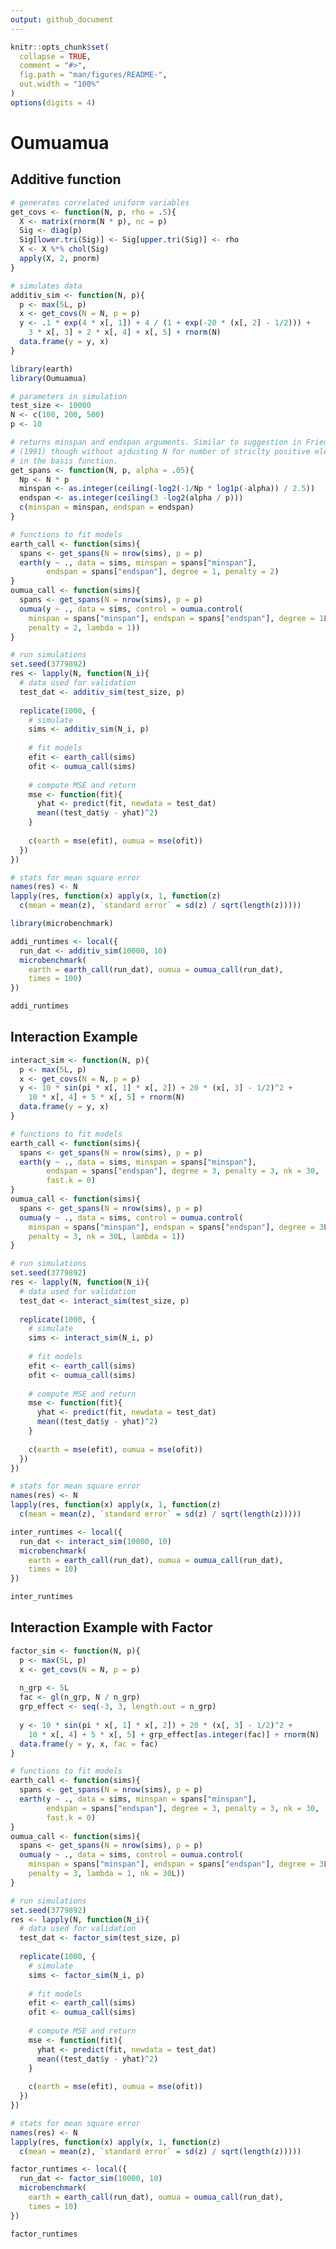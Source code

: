 ```yaml
---
output: github_document
---
```


```r
knitr::opts_chunk$set(
  collapse = TRUE,
  comment = "#>",
  fig.path = "man/figures/README-",
  out.width = "100%"
)
options(digits = 4)
```

# Oumuamua

## Additive function

```r
# generates correlated uniform variables 
get_covs <- function(N, p, rho = .5){
  X <- matrix(rnorm(N * p), nc = p)
  Sig <- diag(p)
  Sig[lower.tri(Sig)] <- Sig[upper.tri(Sig)] <- rho
  X <- X %*% chol(Sig)
  apply(X, 2, pnorm)
}

# simulates data 
additiv_sim <- function(N, p){
  p <- max(5L, p)
  x <- get_covs(N = N, p = p)
  y <- .1 * exp(4 * x[, 1]) + 4 / (1 + exp(-20 * (x[, 2] - 1/2))) + 
    3 * x[, 3] + 2 * x[, 4] + x[, 5] + rnorm(N)
  data.frame(y = y, x)
}
```

```r
library(earth)
library(Oumuamua)
```

```r
# parameters in simulation
test_size <- 10000
N <- c(100, 200, 500)
p <- 10
```

```r
# returns minspan and endspan arguments. Similar to suggestion in Friedman 
# (1991) though without ajdusting N for number of striclty positive elements 
# in the basis function.
get_spans <- function(N, p, alpha = .05){
  Np <- N * p
  minspan <- as.integer(ceiling(-log2(-1/Np * log1p(-alpha)) / 2.5))
  endspan <- as.integer(ceiling(3 -log2(alpha / p)))
  c(minspan = minspan, endspan = endspan)
}

# functions to fit models
earth_call <- function(sims){
  spans <- get_spans(N = nrow(sims), p = p)
  earth(y ~ ., data = sims, minspan = spans["minspan"], 
        endspan = spans["endspan"], degree = 1, penalty = 2)
}
oumua_call <- function(sims){
  spans <- get_spans(N = nrow(sims), p = p)
  oumua(y ~ ., data = sims, control = oumua.control(
    minspan = spans["minspan"], endspan = spans["endspan"], degree = 1L, 
    penalty = 2, lambda = 1))
}

# run simulations
set.seed(3779892)
res <- lapply(N, function(N_i){
  # data used for validation
  test_dat <- additiv_sim(test_size, p)
  
  replicate(1000, {
    # simulate
    sims <- additiv_sim(N_i, p)
    
    # fit models
    efit <- earth_call(sims)
    ofit <- oumua_call(sims)
    
    # compute MSE and return
    mse <- function(fit){
      yhat <- predict(fit, newdata = test_dat)
      mean((test_dat$y - yhat)^2)
    }
    
    c(earth = mse(efit), oumua = mse(ofit))
  })
})
```

```r
# stats for mean square error
names(res) <- N
lapply(res, function(x) apply(x, 1, function(z) 
  c(mean = mean(z), `standard error` = sd(z) / sqrt(length(z)))))
```

```r
library(microbenchmark)
```

```r
addi_runtimes <- local({
  run_dat <- additiv_sim(10000, 10)  
  microbenchmark(
    earth = earth_call(run_dat), oumua = oumua_call(run_dat), 
    times = 100)
})
```

```r
addi_runtimes
```

## Interaction Example

```r
interact_sim <- function(N, p){
  p <- max(5L, p)
  x <- get_covs(N = N, p = p)
  y <- 10 * sin(pi * x[, 1] * x[, 2]) + 20 * (x[, 3] - 1/2)^2 + 
    10 * x[, 4] + 5 * x[, 5] + rnorm(N)
  data.frame(y = y, x)
}
```

```r
# functions to fit models
earth_call <- function(sims){
  spans <- get_spans(N = nrow(sims), p = p)
  earth(y ~ ., data = sims, minspan = spans["minspan"], 
        endspan = spans["endspan"], degree = 3, penalty = 3, nk = 30, 
        fast.k = 0)
}
oumua_call <- function(sims){
  spans <- get_spans(N = nrow(sims), p = p)
  oumua(y ~ ., data = sims, control = oumua.control(
    minspan = spans["minspan"], endspan = spans["endspan"], degree = 3L, 
    penalty = 3, nk = 30L, lambda = 1))
}

# run simulations
set.seed(3779892)
res <- lapply(N, function(N_i){
  # data used for validation
  test_dat <- interact_sim(test_size, p)
  
  replicate(1000, {
    # simulate
    sims <- interact_sim(N_i, p)
    
    # fit models
    efit <- earth_call(sims)
    ofit <- oumua_call(sims)
    
    # compute MSE and return
    mse <- function(fit){
      yhat <- predict(fit, newdata = test_dat)
      mean((test_dat$y - yhat)^2)
    }
    
    c(earth = mse(efit), oumua = mse(ofit))
  })
})
```

```r
# stats for mean square error
names(res) <- N
lapply(res, function(x) apply(x, 1, function(z) 
  c(mean = mean(z), `standard error` = sd(z) / sqrt(length(z)))))
```

```r
inter_runtimes <- local({
  run_dat <- interact_sim(10000, 10)  
  microbenchmark(
    earth = earth_call(run_dat), oumua = oumua_call(run_dat), 
    times = 10)
})
```

```r
inter_runtimes
```

## Interaction Example with Factor 

```r
factor_sim <- function(N, p){
  p <- max(5L, p)
  x <- get_covs(N = N, p = p)
  
  n_grp <- 5L
  fac <- gl(n_grp, N / n_grp)
  grp_effect <- seq(-3, 3, length.out = n_grp) 
    
  y <- 10 * sin(pi * x[, 1] * x[, 2]) + 20 * (x[, 3] - 1/2)^2 + 
    10 * x[, 4] + 5 * x[, 5] + grp_effect[as.integer(fac)] + rnorm(N)
  data.frame(y = y, x, fac = fac)
}
```

```r
# functions to fit models
earth_call <- function(sims){
  spans <- get_spans(N = nrow(sims), p = p)
  earth(y ~ ., data = sims, minspan = spans["minspan"], 
        endspan = spans["endspan"], degree = 3, penalty = 3, nk = 30, 
        fast.k = 0)
}
oumua_call <- function(sims){
  spans <- get_spans(N = nrow(sims), p = p)
  oumua(y ~ ., data = sims, control = oumua.control(
    minspan = spans["minspan"], endspan = spans["endspan"], degree = 3L, 
    penalty = 3, lambda = 1, nk = 30L))
}

# run simulations
set.seed(3779892)
res <- lapply(N, function(N_i){
  # data used for validation
  test_dat <- factor_sim(test_size, p)
  
  replicate(1000, {
    # simulate
    sims <- factor_sim(N_i, p)
    
    # fit models
    efit <- earth_call(sims)
    ofit <- oumua_call(sims)
    
    # compute MSE and return
    mse <- function(fit){
      yhat <- predict(fit, newdata = test_dat)
      mean((test_dat$y - yhat)^2)
    }
    
    c(earth = mse(efit), oumua = mse(ofit))
  })
})
```

```r
# stats for mean square error
names(res) <- N
lapply(res, function(x) apply(x, 1, function(z) 
  c(mean = mean(z), `standard error` = sd(z) / sqrt(length(z)))))
```

```r
factor_runtimes <- local({
  run_dat <- factor_sim(10000, 10)  
  microbenchmark(
    earth = earth_call(run_dat), oumua = oumua_call(run_dat), 
    times = 10)
})
```

```r
factor_runtimes
```

